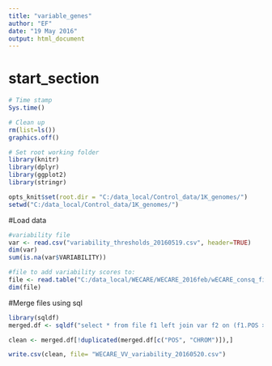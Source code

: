 ```yaml
---
title: "variable_genes"
author: "EF"
date: "19 May 2016"
output: html_document
---
```

# start_section
  
```r

# Time stamp
Sys.time()

# Clean up
rm(list=ls())
graphics.off()

# Set root working folder
library(knitr)
library(dplyr)
library(ggplot2)
library(stringr)

opts_knit$set(root.dir = "C:/data_local/Control_data/1K_genomes/")
setwd("C:/data_local/Control_data/1K_genomes/")

```

#Load data
```r
#variability file
var <- read.csv("variability_thresholds_20160519.csv", header=TRUE)
dim(var)
sum(is.na(var$VARIABILITY))

#file to add variability scores to:
file <- read.table("C:/data_local/WECARE/WECARE_2016feb/wECARE_consq_filtered_22_2_16.csv", sep = ",", header = TRUE)
dim(file)
```

#Merge files using sql
```r
library(sqldf)
merged.df <- sqldf("select * from file f1 left join var f2 on (f1.POS >= f2.START and f1.POS <= f2.STOP and f1.CHROM==f2.CHROM) ")

clean <- merged.df[!duplicated(merged.df[c("POS", "CHROM")]),]

write.csv(clean, file= "WECARE_VV_variability_20160520.csv")
```
